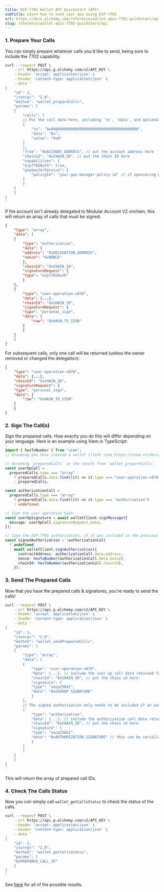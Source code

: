 ```yaml
---
title: EIP-7702 Wallet API Quickstart (API)
subtitle: Learn how to send user ops using EIP-7702
url: https://docs.alchemy.com/reference/wallet-apis-7702-quickstart/api
slug: reference/wallet-apis-7702-quickstart/api
---
```


### 1. Prepare Your Calls

You can simply prepare whatever calls you'd like to send, being sure to include the 7702 capability.

```bash
curl --request POST \
    --url https://api.g.alchemy.com/v2/API_KEY \
    --header 'accept: application/json' \
    --header 'content-type: application/json' \
    --data '
{
    "id": 1,
    "jsonrpc": "2.0",
    "method": "wallet_prepareCalls",
    "params": [
    {
        "calls": [
        // Put the call data here, including `to`, `data`, and optional `value`.
        {
            "to": "0x0000000000000000000000000000000000000000",
            "data": "0x",
            "value": "0x0"
        }
        ],
        "from": "0xACCOUNT_ADDRESS", // put the account address here
        "chainId": "0xCHAIN_ID", // put the chain ID here
        "capabilities": {
        "eip7702Auth": true,
        "paymasterService": {
            "policyId": "your-gas-manager-policy-id" // if sponsoring gas, put your gas manager policy ID here
        }
        }
    }
    ]
}
'
```

If the account isn't already delegated to Modular Account V2 onchain, this will return an array of calls that must be signed:

```json
{
    "type": "array",
    "data": [
    {
        "type": "authorization",
        "data": {
        "address": "0xDELEGATION_ADDRESS",
        "nonce": "0xNONCE"
        },
        "chainId": "0xCHAIN_ID",
        "signatureRequest": {
        "type": "eip7702Auth"
        }
    },
    {
        "type": "user-operation-v070",
        "data": {...},
        "chainId": "0xCHAIN_ID",
        "signatureRequest": {
        "type": "personal_sign",
        "data": {
            "raw": "0xHASH_TO_SIGN"
        }
        }
    }
    ]
}
```

For subsequent calls, only one call will be returned (unless the owner removed or changed the delegation):

```json
{
    "type": "user-operation-v070",
    "data": {...},
    "chainId": "0xCHAIN_ID",
    "signatureRequest": {
    "type": "personal_sign",
    "data": {
        "raw": "0xHASH_TO_SIGN"
    }
    }
}
```

### 2. Sign The Call(s)

Sign the prepared calls. How exactly you do this will differ depending on your language. Here is an example using Viem in TypeScript:

```ts
import { hexToNumber } from "viem";
// Assuming you have created a wallet client (see https://viem.sh/docs/clients/wallet).

// Assuming `preparedCalls` is the result from `wallet_prepareCalls`.
const userOpCall =
  preparedCalls.type === "array"
    ? preparedCalls.data.find((it) => it.type === "user-operation-v070")
    : preparedCalls;

const authorizationCall =
  preparedCalls.type === "array"
    ? preparedCalls.data.find((it) => it.type === "authorization")
    : undefined;

// Sign the user operation hash.
const userOpSignature = await walletClient.signMessage({
  message: userOpCall.signatureRequest.data,
});

// Sign the EIP-7702 authorization, if it was included in the previous step's result.
const signedAuthorization = !authorizationCall
  ? undefined
  : await walletClient.signAuthorization({
      contractAddress: authorizationCall.data.address,
      nonce: hexToNumber(authorizationCall.data.nonce),
      chainId: hexToNumber(authorizationCall.chainId),
    });
```

### 3. Send The Prepared Calls

Now that you have the prepared calls & signatures, you're ready to send the calls!

```bash
curl --request POST \
    --url https://api.g.alchemy.com/v2/API_KEY \
    --header 'accept: application/json' \
    --header 'content-type: application/json' \
    --data '
{
    "id": 1,
    "jsonrpc": "2.0",
    "method": "wallet_sendPreparedCalls",
    "params": [
    {
        "type": "array",
        "data": [
        {
            "type": "user-operation-v070",
            "data": {...}, // include the user op call data returned from `wallet_prepareCalls`
            "chainId": "0xCHAIN_ID", // put the chain id here
            "signature": {
            "type": "secp256k1",
            "data": "0xUSEROP_SIGNATURE"
            }
        },
        // The signed authorization only needs to be included if an authorization was returned from `wallet_prepareCalls`.
        {
            "type": "authorization",
            "data": {...}, // include the authorization call data returned from `wallet_prepareCalls`
            "chainId": "0xCHAIN_ID", // put the chain id here
            "signature": {
            "type": "secp256k1",
            "data": "0xAUTHORIZATION_SIGNATURE" // this can be serialized in hex format, or a raw signature (r,s,v or r,s,yParity)
            }
        }
        ]
    }
    ]
}
'
```

This will return the array of prepared call IDs.

### 4. Check The Calls Status

Now you can simply call `wallet_getCallsStatus` to check the status of the calls.

```bash
curl --request POST \
    --url https://api.g.alchemy.com/v2/API_KEY \
    --header 'accept: application/json' \
    --header 'content-type: application/json' \
    --data '
{
    "id": 1,
    "jsonrpc": "2.0",
    "method": "wallet_getCallsStatus",
    "params": [
    "0xPREPARED_CALL_ID"
    ]
}
'
```

See [here](/docs/node/smart-wallets/wallet-api-endpoints/wallet-api-endpoints/wallet-get-calls-status) for all of the possible results.
